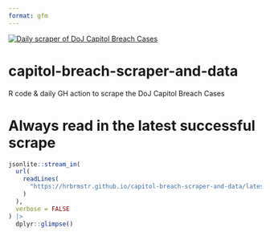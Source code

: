 ```yaml
---
format: gfm
---
```


[![Daily scraper of DoJ Capitol Breach Cases](https://github.com/hrbrmstr/capitol-breach-scraper-and-data/actions/workflows/scraper.yml/badge.svg)](https://github.com/hrbrmstr/capitol-breach-scraper-and-data/actions/workflows/scraper.yml)

# capitol-breach-scraper-and-data 

R code & daily GH action to scrape the DoJ Capitol Breach Cases

# Always read in the latest successful scrape

```r
jsonlite::stream_in(
  url(
    readLines(
      "https://hrbrmstr.github.io/capitol-breach-scraper-and-data/latest.txt"
    )
  ),
  verbose = FALSE
) |>
  dplyr::glimpse()
```
